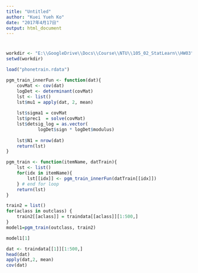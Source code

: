 ```yaml
---
title: "Untitled"
author: "Kuei Yueh Ko"
date: "2017年4月17日"
output: html_document
---
```


# 
```r
workdir <- "E:\\GoogleDrive\\Docs\\Course\\NTU\\105_02_StatLearn\\HW03"
setwd(workdir)
```

```r
load("phonetrain.rdata")
```

```r
pgm_train_innerFun <- function(dat){
    covMat <- cov(dat)
    logDet <- determinant(covMat)
    lst <- list()
    lst$mu1 = apply(dat, 2, mean)
    
    lst$sigma1 = covMat
    lst$prec1  = solve(covMat)
    lst$detsig_log = as.vector(
            logDet$sign * logDet$modulus)
    
    lst$N1 = nrow(dat)
    return(lst)
}

pgm_train <- function(itemName, datTrain){
    lst <- list()
    for(idx in itemName){
        lst[[idx]] <- pgm_train_innerFun(datTrain[[idx]])
    } # end for loop
    return(lst)
}
```

```r
train2 = list() 
for(aclass in outclass) { 
    train2[[aclass]] = traindata[[aclass]][1:500,] 
}
model1=pgm_train(outclass, train2) 
```

```r
model1[1]
```

```r
dat <- traindata[[1]][1:500,] 
head(dat)
apply(dat,2, mean)
cov(dat)


```


